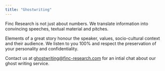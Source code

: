 ```yaml
---
title: "Ghostwriting"
---
```


Finc Research is not just about numbers. We translate information into convincing speeches, textual material and pitches. 

Elements of a great story honour the speaker, values, socio-cultural context and their audience. We listen to you 100% and respect the preservation of your personality and confidentiality. 

Contact us at [ghostwriting@finc-research.com](email : ghostwriting@finc-research.com) for an intial chat about our ghost writing service.